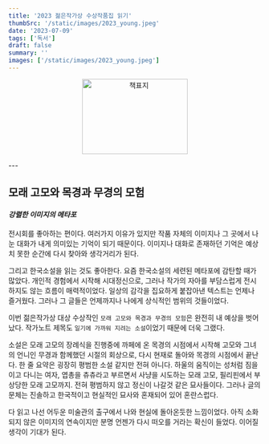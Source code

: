 ```yaml
---
title: '2023 젊은작가상 수상작품집 읽기'
thumbSrc: '/static/images/2023_young.jpeg'
date: '2023-07-09'
tags: ['독서']
draft: false
summary: ''
images: ['/static/images/2023_young.jpeg']
---
```


<p align="center">
<img src="/static/images/2023_young.jpeg" alt="책표지" width="210" height="150"></img>
</p>
---
 

## 모래 고모와 목경과 무경의 모험
#### _강렬한 이미지의 메타포_

전시회를 좋아하는 편이다. 여러가지 이유가 있지만 작품 자체의 이미지나 그 곳에서 나눈 대화가 내게 의미있는 기억이 되기 때문이다. 
이미지나 대화로 존재하던 기억은 예상치 못한 순간에 다시 찾아와 생각거리가 된다. 

그리고 한국소설을 읽는 것도 좋아한다. 요즘 한국소설의 세련된 메타포에 감탄할 때가 많았다. 개인적 경험에서 시작해 시대정신으로, 그러나 작가의 자아를 부담스럽게
전시하지도 않는 흐름이 매력적이었다. 일상의 감각을 집요하게 붙잡아낸 텍스트는 언제나 즐거웠다. 그러나 그 글들은 언제까지나 나에게 상식적인 범위의 것들이었다. 

이번 젊은작가상 대상 수상작인 `모래 고모와 목경과 무경의 모험`은 완전히 내 예상을 벗어났다. 작가노트 제목도 `일기에 가까워 지려는 소설`이었기 때문에 더욱 그랬다.

소설은 모래 고모의 장례식을 진행중에 까페에 온 목경의 시점에서 시작해 고모와 그녀의 언니인 무경과 함께했던 시절의 회상으로, 다시 현재로 돌아와 목경의 시점에서 끝난다. 한 줄 요약은 
굉장히 평범한 소설 같지만 전혀 아니다. 하울의 움직이는 성처럼 짐을 이고 다니는 여자, 엽총을 츄츄라고 부르면서 사냥을 시도하는 모래 고모, 필리핀에서 부상당한 모래 고모까지. 전혀 평범하지 않고 정신이 나갈것 같은 묘사들이다.
그러나 글의 문체는 진솔하고 한국적이고 현실적인 묘사와 혼재되어 있어 혼란스럽다. 

다 읽고 나선 어두운 미술관의 출구에서 나와 현실에 돌아온듯한 느낌이었다. 아직 소화되지 않은 이미지의 연속이지만 분명 언젠가 다시 떠오를 거라는 확신이 들었다. 이어질 생각이 기대가 된다.